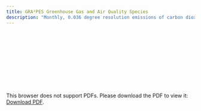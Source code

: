 ```yaml
---
title: GRA²PES Greenhouse Gas and Air Quality Species
description: "Monthly, 0.036 degree resolution emissions of carbon dioxide (CO₂), carbon monoxide (CO), nitrogen oxide (NOₓ), sulfur dioxide (SO₂), and particulate matter (PM2.5) emissions for the year 2021 over the Contiguous United States from the Greenhouse gas And Air Pollutants Emissions System (GRA²PES)."
---
```

<object data="./reports/gra2pes-ghg-monthgrid-v1_Processing and Verification Report.pdf" type="application/pdf" width="1024px" height="1000px">
    <embed src="./reports/tm54dvar-ch4flux-monthgrid-v1_Processing and Verification Report.pdf">
        <p>This browser does not support PDFs. Please download the PDF to view it: <a href="./reports/gra2pes-ghg-monthgrid-v1_Processing and Verification Report.pdf">Download PDF</a>.</p>
    </embed>
</object>